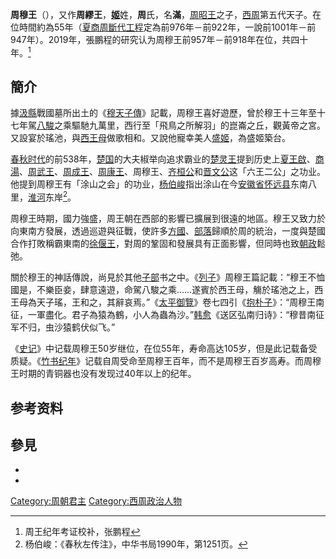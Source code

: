 {{redirect|姬滿|東周時周襄王之孫|王孙满}}
{{Infobox 先秦人物
|图像=[[File:King_Mu_of_Zhou_&_Queen_Mother_of_the_West.jpg|thumb]]于昆仑[[瑶池|瑶池]]，[[李氏朝鲜|李氏朝鲜]]画作]]
|名称=周穆王
|姓名=
|代數=第五代
|时代= 西周
|說明=
|在位年代=約前976年－前922年（夏商周断代工程）
|年號= 
|都城=[[镐京|镐京]]
|皇宮=西周王城
|諱= 
|封號=
|別名=
|在世=
|出生日期=約前1027年
|立儲=
|逝世日期=約前922年（105歲）
|廟號=
|諡號= 
|陵墓= 
|父=[[周昭王|周昭王]]
|母親=  
|正妻=[[王俎姜|王俎姜]]
|妾=[[盛姬|盛姬]]
|太子=[[周共王|周共王]]
|子女=[[周共王|周共王]]、[[周孝王|周孝王]]
|注釋=
}}

'''周穆王'''（{{bd|约前1027年||约前922年||catIdx=J}}），又作'''周繆王'''，'''[[姬姓|姬]]'''姓，'''周'''氏，名'''滿'''，[[周昭王|周昭王]]之子，[[西周|西周]]第五代天子。在位時間約為55年（[[夏商周斷代工程|夏商周斷代工程]]定為前976年－前922年，一說前1001年－前947年）。2019年，張鵬程的研究认为周穆王前957年－前918年在位，共四十年。<ref> 周王纪年考证校补，张鹏程</ref>

== 簡介 ==
據[[汲縣|汲縣]]戰國墓所出土的《[[穆天子傳|穆天子傳]]》記載，周穆王喜好遊歷，曾於穆王十三年至十七年駕[[周穆王八駿|八駿]]之乘驅馳九萬里，西行至「飛鳥之所解羽」的崑崙之丘，觀黃帝之宮。又設宴於瑤池，與[[西王母|西王母]]做歌相和。又說他寵幸美人[[盛姬|盛姬]]，為盛姬築台。

[[春秋时代|春秋时代]]的前538年，[[楚国|楚国]]的大夫椒举向追求霸业的[[楚灵王|楚灵王]]提到历史上[[啟|夏王啟]]、[[商湯|商湯]]、[[周武王|周武王]]、[[周成王|周成王]]、[[周康王|周康王]]、周穆王、[[齐桓公|齐桓公]]和[[晋文公|晋文公]]这「六王二公」之功业。他提到周穆王有「涂山之会」的功业，[[杨伯峻|杨伯峻]]指出涂山在今[[安徽省|安徽省]][[怀远县|怀远县]]东南八里，[[淮河|淮河]]东岸<ref>杨伯峻：《春秋左传注》，中华书局1990年，第1251页。</ref>。

周穆王時期，國力強盛，周王朝在西部的影響已擴展到很遠的地區。穆王又致力於向東南方發展，透過巡遊與征戰，使許多[[方國|方國]]、[[部落|部落]]歸順於周的統治，一度與楚國合作打敗稱霸東南的[[徐偃王|徐偃王]]，對周的鞏固和發展具有正面影響，但同時也致[[朝政|朝政]]鬆弛。

關於穆王的神話傳說，尚見於其他[[子部|子部]]书之中。《[[列子|列子]]》周穆王篇記載：“穆王不恤國是，不樂臣妾，肆意遠遊，命駕八駿之乘……遂賓於西王母，觴於瑤池之上，西王母為天子瑤，王和之，其辭哀焉。”《[[太平御覽|太平御覽]]》卷七四引《[[抱朴子|抱朴子]]》：“周穆王南征，一軍盡化。君子為猿為鶴，小人為蟲為沙。”[[韩愈|韩愈]]《送区弘南归诗》：“穆昔南征军不归，虫沙猿鹤伏似飞。”

《[[史记|史记]]》中记载周穆王50岁继位，在位55年，寿命高达105岁，但是此记载备受质疑。《[[竹书纪年|竹书纪年]]》记载自周受命至周穆王百年，而不是周穆王百岁高寿。而周穆王时期的青铜器也没有发现过40年以上的纪年。

==参考资料==
{{reflist}}

==參見==
*{{wikisource history link|史記|004|瑕、滿}}
* {{cite web|author=郭偉|url=http://www.guoxue.com/gxnews/xsz/gw.htm|title=夏商周斷代工程結論夏商周年表疏證|publisher=国学网|accessdate=2013-02-05|archive-date=2020-11-04|archive-url=https://web.archive.org/web/20201104025529/http://www.guoxue.com/gxnews/xsz/gw.htm|dead-url=no}}

{{中國皇帝|父[[周昭王|周昭王]]|子[[周共王|周共王]]|[[周朝君主列表|周天子]]<br/>[[中國君主列表|中國君主]]|西周第5代}}
{{周朝王室}}

[[Category:周朝君主|Category:周朝君主]]
[[Category:西周政治人物|Category:西周政治人物]]